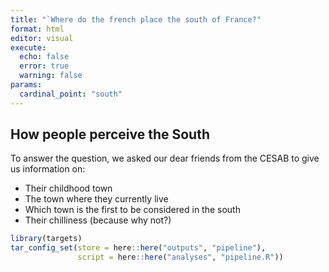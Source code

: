 ```yaml
---
title: "`Where do the french place the south of France?"
format: html
editor: visual
execute:
  echo: false
  error: true
  warning: false
params:
  cardinal_point: "south"
---
```


## How people perceive the South

To answer the question, we asked our dear friends from the CESAB to give us information on:

-   Their childhood town
-   The town where they currently live
-   Which town is the first to be considered in the south
-   Their chilliness (because why not?)

```r
library(targets)
tar_config_set(store = here::here("outputs", "pipeline"), 
               script = here::here("analyses", "pipeline.R"))
```
